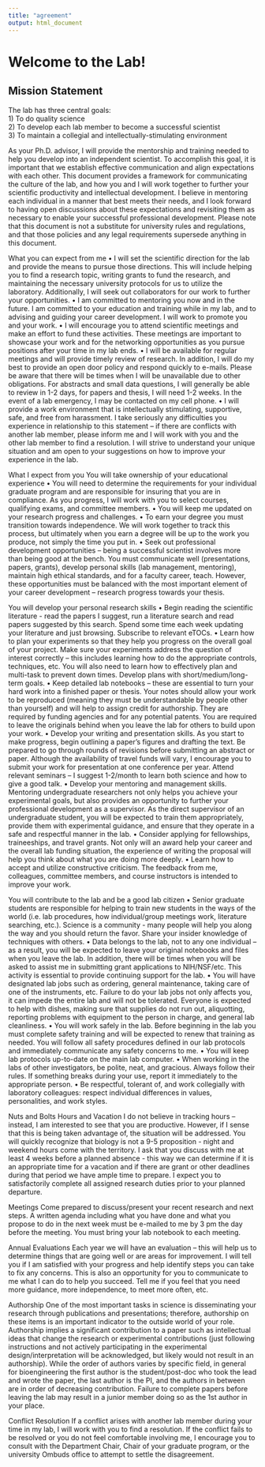 ```yaml
---
title: "agreement"
output: html_document
---
```


# Welcome to the Lab!   

## Mission Statement
The lab has three central goals:   
1) To do quality science   
2) To develop each lab member to become a successful scientist   
3) To maintain a collegial and intellectually-stimulating environment   

As your Ph.D. advisor, I will provide the mentorship and training needed to help you develop into an independent scientist. To accomplish this goal, it is important that we establish effective communication and align expectations with each other. This document provides a framework for communicating the culture of the lab, and how you and I will work together to further your scientific productivity and intellectual development. I believe in mentoring each individual in a manner that best meets their needs, and I look forward to having open discussions about these expectations and revisiting them as necessary to enable your successful professional development. Please note that this document is not a substitute for university rules and regulations, and that those policies and any legal requirements supersede anything in this document. 

What you can expect from me
•	I will set the scientific direction for the lab and provide the means to pursue those directions. This will include helping you to find a research topic, writing grants to fund the research, and maintaining the necessary university protocols for us to utilize the laboratory. Additionally, I will seek out collaborators for our work to further your opportunities.
•	I am committed to mentoring you now and in the future. I am committed to your education and training while in my lab, and to advising and guiding your career development. I will work to promote you and your work.
•	I will encourage you to attend scientific meetings and make an effort to fund these activities. These meetings are important to showcase your work and for the networking opportunities as you pursue positions after your time in my lab ends.
•	I will be available for regular meetings and will provide timely review of research. In addition, I will do my best to provide an open door policy and respond quickly to e-mails.  Please be aware that there will be times when I will be unavailable due to other obligations. For abstracts and small data questions, I will generally be able to review in 1-2 days, for papers and thesis, I will need 1-2 weeks. In the event of a lab emergency, I may be contacted on my cell phone.
•	I will provide a work environment that is intellectually stimulating, supportive, safe, and free from harassment. I take seriously any difficulties you experience in relationship to this statement – if there are conflicts with another lab member, please inform me and I will work with you and the other lab member to find a resolution. I will strive to understand your unique situation and am open to your suggestions on how to improve your experience in the lab.

What I expect from you
You will take ownership of your educational experience
•	You will need to determine the requirements for your individual graduate program and are responsible for insuring that you are in compliance. As you progress, I will work with you to select courses, qualifying exams, and committee members.
•	You will keep me updated on your research progress and challenges.
•	To earn your degree you must transition towards independence. We will work together to track this process, but ultimately when you earn a degree will be up to the work you produce, not simply the time you put in. 
•	Seek out professional development opportunities – being a successful scientist involves more than being good at the bench. You must communicate well (presentations, papers, grants), develop personal skills (lab management, mentoring), maintain high ethical standards, and for a faculty career, teach. However, these opportunities must be balanced with the most important element of your career development – research progress towards your thesis. 

You will develop your personal research skills
•	Begin reading the scientific literature - read the papers I suggest, run a literature search and read papers suggested by this search. Spend some time each week updating your literature and just browsing. Subscribe to relevant eTOCs.
•	Learn how to plan your experiments so that they help you progress on the overall goal of your project. Make sure your experiments address the question of interest correctly – this includes learning how to do the appropriate controls, techniques, etc. You will also need to learn how to effectively plan and multi-task to prevent down times. Develop plans with short/medium/long-term goals.
•	Keep detailed lab notebooks – these are essential to turn your hard work into a finished paper or thesis. Your notes should allow your work to be reproduced (meaning they must be understandable by people other than yourself) and will help to assign credit for authorship. They are required by funding agencies and for any potential patents. You are required to leave the originals behind when you leave the lab for others to build upon your work. 
•	Develop your writing and presentation skills. As you start to make progress, begin outlining a paper’s figures and drafting the text. Be prepared to go through rounds of revisions before submitting an abstract or paper. Although the availability of travel funds will vary, I encourage you to submit your work for presentation at one conference per year. Attend relevant seminars – I suggest 1-2/month to learn both science and how to give a good talk.
•	Develop your mentoring and management skills. Mentoring undergraduate researchers not only helps you achieve your experimental goals, but also provides an opportunity to further your professional development as a supervisor. As the direct supervisor of an undergraduate student, you will be expected to train them appropriately, provide them with experimental guidance, and ensure that they operate in a safe and respectful manner in the lab. 
•	Consider applying for fellowships, traineeships, and travel grants. Not only will an award help your career and the overall lab funding situation, the experience of writing the proposal will help you think about what you are doing more deeply.
•	Learn how to accept and utilize constructive criticism. The feedback from me, colleagues, committee members, and course instructors is intended to improve your work. 

You will contribute to the lab and be a good lab citizen 
•	Senior graduate students are responsible for helping to train new students in the ways of the world (i.e. lab procedures, how individual/group meetings work, literature searching, etc.). Science is a community - many people will help you along the way and you should return the favor. Share your insider knowledge of techniques with others.
•	Data belongs to the lab, not to any one individual – as a result, you will be expected to leave your original notebooks and files when you leave the lab. In addition, there will be times when you will be asked to assist me in submitting grant applications to NIH/NSF/etc. This activity is essential to provide continuing support for the lab.
•	You will have designated lab jobs such as ordering, general maintenance, taking care of one of the instruments, etc. Failure to do your lab jobs not only affects you, it can impede the entire lab and will not be tolerated. Everyone is expected to help with dishes, making sure that supplies do not run out, aliquotting, reporting problems with equipment to the person in charge, and general lab cleanliness.
•	You will work safely in the lab. Before beginning in the lab you must complete safety training and will be expected to renew that training as needed. You will follow all safety procedures defined in our lab protocols and immediately communicate any safety concerns to me.
•	You will keep lab protocols up-to-date on the main lab computer.
•	When working in the labs of other investigators, be polite, neat, and gracious. Always follow their rules. If something breaks during your use, report it immediately to the appropriate person.
•	Be respectful, tolerant of, and work collegially with laboratory colleagues:  respect individual differences in values, personalities, and work styles.  

Nuts and Bolts
Hours and Vacation
I do not believe in tracking hours – instead, I am interested to see that you are productive. However, if I sense that this is being taken advantage of, the situation will be addressed. You will quickly recognize that biology is not a 9-5 proposition - night and weekend hours come with the territory. I ask that you discuss with me at least 4 weeks before a planned absence - this way we can determine if it is an appropriate time for a vacation and if there are grant or other deadlines during that period we have ample time to prepare. I expect you to satisfactorily complete all assigned research duties prior to your planned departure.

Meetings
Come prepared to discuss/present your recent research and next steps. A written agenda including what you have done and what you propose to do in the next week must be e-mailed to me by 3 pm the day before the meeting. You must bring your lab notebook to each meeting. 

Annual Evaluations
Each year we will have an evaluation – this will help us to determine things that are going well or are areas for improvement. I will tell you if I am satisfied with your progress and help identify steps you can take to fix any concerns. This is also an opportunity for you to communicate to me what I can do to help you succeed. Tell me if you feel that you need more guidance, more independence, to meet more often, etc. 
 
Authorship
One of the most important tasks in science is disseminating your research through publications and presentations; therefore, authorship on these items is an important indicator to the outside world of your role. Authorship implies a significant contribution to a paper such as intellectual ideas that change the research or experimental contributions (just following instructions and not actively participating in the experimental design/interpretation will be acknowledged, but likely would not result in an authorship). While the order of authors varies by specific field, in general for bioengineering the first author is the student/post-doc who took the lead and wrote the paper, the last author is the PI, and the authors in between are in order of decreasing contribution. Failure to complete papers before leaving the lab may result in a junior member doing so as the 1st author in your place.

Conflict Resolution
If a conflict arises with another lab member during your time in my lab, I will work with you to find a resolution. If the conflict fails to be resolved or you do not feel comfortable involving me, I encourage you to consult with the Department Chair, Chair of your graduate program, or the university Ombuds office to attempt to settle the disagreement.
